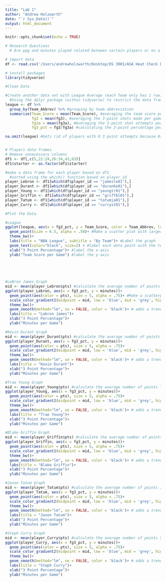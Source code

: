 ```yaml
---
title: "Lab 1"
author: "Andrew Holzwarth"
date: "`r Sys.Date()`"
output: html_document
---
```


```r
knitr::opts_chunk$set(echo = TRUE)
```

```r
# Research Questions
  # Are ppg and minutes played related between certain players or on a league level?
```


```r
# import data
df <- read.csv('/Users/andrewholzwarth/Desktop/DS 3001/ASA Heat Check Data (2).csv')

# install packages
library(tidyverse)
```

```r
#Clean Data

#Create another data set with League Average (each Team only has 1 row)
  #Using the dplyr package (within tidyverse) to restrict the data frame and summarize variables
league <- df %>%
  group_by(Team_Abbrev) %>% #grouping by team abbreviation
  summarize(Team_Score = mean(Team_Score), #averaging the team score per game
            fg3 = mean(fg3), #averaging the 3-point shots made per game
            fg3a = mean(fg3a), #Averaging the 3-point shot attempts per game
            fg3_pct = fg3/fg3a) #calculating the 3-point percentage per team

na.omit(league) #Gets rid of players with 0 3 point attempts because 0/0 = NA


# Players data frames
# Remove unnecessary columns
df1 <- df[,c(5,22:24,26:34,43,63)]
df1$starter <- as.factor(df1$starter)

#make a data frame for each player based on df1
  #sorted using the which() function based on player_id
player_Lebron <- df1[which(df$player_id == "jamesle01"),]
player_Durant <- df1[which(df$player_id == "duranke01"),]
player_Young <- df1[which(df$player_id == "youngtr01"),]
player_Griffin <- df1[which(df$player_id == "griffbl01"),]
player_Tatum <- df1[which(df$player_id == "tatumja01"),]
player_Curry <- df1[which(df$player_id == "curryst01"),]
```

```r
#Plot the Data

#League
ggplot(league, aes(x = fg3_pct, y = Team_Score, color = Team_Abbrev, label = Team_Abbrev))+
  geom_point(size = 6.5, alpha = .50)+ #Make a scatter plot with larger than normal points and slightly see through becuase some data points overlap
  theme_bw()+
  labs(title = "NBA League", subtitle = "By Team")+ #Label the graph
  geom_text(color="black", size=2) + #label each data point with the team abbreviation
  xlab("3 Point Percentage")+ #label the x-axis
  ylab("Team Score per Game") #label the y-axis

  
  
  

#LeBron James Graph
mid <- mean(player_Lebron$pts) #calculate the average number of points Lebron scores in a game
ggplot(player_Lebron, aes(x = fg3_pct, y = minutes))+
  geom_point(aes(color = pts), size = 5, alpha = .75)+ #Make a scatterplot
  scale_color_gradient2(midpoint = mid, low = 'blue', mid = 'grey', high = 'red')+ #set the color scale for points to be a gradient
  theme_bw()+
  geom_smooth(method="lm", se = FALSE, color = 'black')+ # adds a trendline to see direction of points
  labs(title = "Lebron James")+
  xlab("3 Point Percentage")+
  ylab("Minutes per Game")

#Kevin Durant Graph
mid <- mean(player_Durant$pts) #calculate the average number of points KD scores in a game
ggplot(player_Durant, aes(x = fg3_pct, y = minutes))+
  geom_point(aes(color = pts), size = 5, alpha = .75)+
  scale_color_gradient2(midpoint = mid, low = 'blue', mid = 'grey', high = 'red')+ #set the color scale for points to be a gradient
  theme_bw()+
  geom_smooth(method="lm", se = FALSE, color = 'black')+ # adds a trendline to see direction of points
  labs(title = "Kevin Durant")+
  xlab("3 Point Percentage")+
  ylab("Minutes per Game")

#Trae Young Graph
mid <- mean(player_Young$pts) #calculate the average number of points Trae Young scores in a game
ggplot(player_Young, aes(x = fg3_pct, y = minutes))+
  geom_point(aes(color = pts), size = 5, alpha = .75)+
  scale_color_gradient2(midpoint = mid, low = 'blue', mid = 'grey', high = 'red')+ #set the color scale for points to be a gradient
  theme_bw()+
  geom_smooth(method="lm", se = FALSE, color = 'black')+ # adds a trendline to see direction of points
  labs(title = "Trae Young")+
  xlab("3 Point Percentage")+
  ylab("Minutes per Game")

#Blake Griffin Graph
mid <- mean(player_Griffin$pts) #calculate the average number of points Blake Griffin scores in a game
ggplot(player_Griffin, aes(x = fg3_pct, y = minutes))+
  geom_point(aes(color = pts), size = 5, alpha = .75)+
  scale_color_gradient2(midpoint = mid, low = 'blue', mid = 'grey', high = 'red')+ #set the color scale for points to be a gradient
  theme_bw()+
  geom_smooth(method="lm", se = FALSE, color = 'black')+ # adds a trendline to see direction of points
  labs(title = "Blake Griffin")+
  xlab("3 Point Percentage")+
  ylab("Minutes per Game")

#Jason Tatum Graph
mid <- mean(player_Tatum$pts) #calculate the average number of points Jason Tatum scores in a game
ggplot(player_Tatum, aes(x = fg3_pct, y = minutes))+
  geom_point(aes(color = pts), size = 5, alpha = .75)+
  scale_color_gradient2(midpoint = mid, low = 'blue', mid = 'grey', high = 'red')+ #set the color scale for points to be a gradient
  theme_bw()+
  geom_smooth(method="lm", se = FALSE, color = 'black')+ # adds a trendline to see direction of points
  labs(title = "Jason Tatum")+
  xlab("3 Point Percentage")+
  ylab("Minutes per Game")

#Steph Curry Graph
mid <- mean(player_Curry$pts) #calculate the average number of points Steph Curry scores in a game
ggplot(player_Curry, aes(x = fg3_pct, y = minutes))+
  geom_point(aes(color = pts), size = 5, alpha = .75)+
  scale_color_gradient2(midpoint = mid, low = 'blue', mid = 'grey', high = 'red')+ #set the color scale for points to be a gradient
  theme_bw()+
  geom_smooth(method="lm", se = FALSE, color = 'black')+ # adds a trendline to see direction of points
  labs(title = "Steph Curry")+
  xlab("3 Point Percentage")+
  ylab("Minutes per Game")
```








